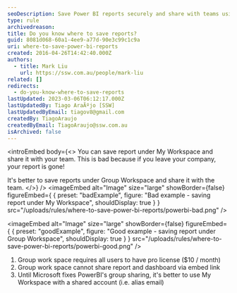 ```yaml
---
seoDescription: Save Power BI reports securely and share with teams using group workspaces or shared accounts for alias emails.
type: rule
archivedreason:
title: Do you know where to save reports?
guid: 8081d068-60a1-4ee9-a77d-90e3c99c1c9a
uri: where-to-save-power-bi-reports
created: 2016-04-26T14:42:40.000Z
authors:
  - title: Mark Liu
    url: https://ssw.com.au/people/mark-liu
related: []
redirects:
  - do-you-know-where-to-save-reports
lastUpdated: 2023-03-06T06:12:17.000Z
lastUpdatedBy: Tiago AraÃºjo [SSW]
lastUpdatedByEmail: tiagov8@gmail.com
createdBy: TiagoAraujo
createdByEmail: TiagoAraujo@ssw.com.au
isArchived: false
---
```


<introEmbed
  body={<>
You can save report under My Workspace and share it with your team. This is bad because if you leave your company, your report is gone!

It's better to save reports under Group Workspace and share it with the team.
  </>}
/>
<imageEmbed
  alt="Image"
  size="large"
  showBorder={false}
  figureEmbed={ {
    preset: "badExample",
    figure: "Bad example - saving report under My Workspace",
    shouldDisplay: true
  } }
  src="/uploads/rules/where-to-save-power-bi-reports/powerbi-bad.png"
/>

<imageEmbed
  alt="Image"
  size="large"
  showBorder={false}
  figureEmbed={ {
    preset: "goodExample",
    figure: "Good example - saving report under Group Workspace",
    shouldDisplay: true
  } }
  src="/uploads/rules/where-to-save-power-bi-reports/powerbi-good.png"
/>

1. Group work space requires all users to have pro license ($10 / month)
2. Group work space cannot share report and dashboard via embed link
3. Until Microsoft fixes PowerBI's group sharing, it's better to use My Workspace with a shared account (i.e. alias email)
